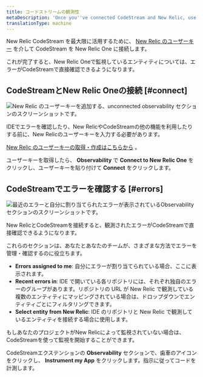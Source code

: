 ```yaml
---
title: コードストリームの観測性
metaDescription: 'Once you''ve connected CodeStream and New Relic, use the observability section to see your errors.'
translationType: machine
---
```




New Relic CodeStream を最大限に活用するために、 [New Relic のユーザーキー](/docs/apis/intro-apis/new-relic-api-keys/#user-api-key) を介して CodeStream を New Relic One に接続します。

これが完了すると、New Relic Oneで監視しているエンティティについては、エラーがCodeStreamで直接確認できるようになります。

## CodeStreamとNew Relic Oneの接続 [#connect]

<img
  src={observabilitySectionConnect1}
  title="New Relic のユーザーキーを追加する、接続されていないオブザベーションセクションです。"
  alt="New Relic のユーザーキーを追加する、unconnected observability セクションのスクリーンショットです。"
/>

<figcaption>
  IDEでエラーを確認したり、New RelicやCodeStreamの他の機能を利用したりする前に、New Relicのユーザーキーを入力する必要があります。
</figcaption>

[New Relic のユーザーキーの取得・作成はこちらから](https://one.newrelic.com/launcher/api-keys-ui.api-keys-launcher) 。

ユーザーキーを取得したら、 **Observability** で **Connect to New Relic One** をクリックし、ユーザーキーを貼り付けて **Connect** をクリックします。

## CodeStreamでエラーを確認する [#errors]

<img
  src={observabilitySectionConnected1}
  title="観測可能性の項目には、最近のエラーと自分に割り当てられたエラーが表示されます。"
  alt="最近のエラーと自分に割り当てられたエラーが表示されているObservabilityセクションのスクリーンショットです。"
/>

<figcaption>
  New RelicとCodeStreamを接続すると、観測されたエラーがCodeStreamで直接確認できるようになります。
</figcaption>

これらのセクションは、あなたとあなたのチームが、さまざまな方法でエラーを管理・確認するのに役立ちます。

* **Errors assigned to me**: 自分にエラーが割り当てられている場合、ここに表示されます。
* **Recent errors in**: IDE で開いている各リポジトリには、それぞれ独自のエラーのグループがあります。リポジトリの URL が New Relic で観測している複数のエンティティにマッピングされている場合は、ドロップダウンでエンティティごとにフィルタリングできます。
* **Select entity from New Relic**: IDE のリポジトリと New Relic で観測しているエンティティを接続する場合に使用します。

<Callout variant="tip">
  もしあなたのプロジェクトがNew Relicによって監視されていない場合は、CodeStreamを使って監視を開始することができます。

  CodeStreamエクステンションの **Observability** セクションで、歯車のアイコンをクリックし、 **Instrument my App** をクリックします。指示に従ってコードを計測します。
</Callout>

